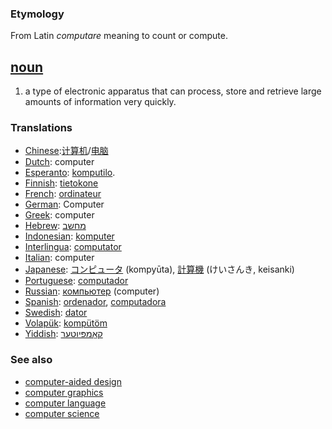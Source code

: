 === Etymology ===
From Latin ''computare'' meaning to count or compute.

== [[noun]] ==
#a type of electronic apparatus that can process, store and retrieve large amounts of information very quickly.

===Translations===
*[[Chinese]]:[[计算机]]/[[电脑]]
*[[Dutch]]: computer
*[[Esperanto]]: [[komputilo]].
*[[Finnish]]: [[tietokone]]
*[[French]]: [[ordinateur]]
*[[German]]: Computer
*[[Greek]]: computer
*[[Hebrew]]: [[מחשב]]
*[[Indonesian]]: [[komputer]]
*[[Interlingua]]: [[computator]]
*[[Italian]]: computer
*[[Japanese]]: [[コンピュータ]] (kompyūta), [[計算機]] (けいさんき, keisanki)
*[[Portuguese]]: [[computador]]
*[[Russian]]: [[компьютер]] (computer)
*[[Spanish]]: [[ordenador]], [[computadora]]
*[[Swedish]]: [[dator]]
*[[Volapük]]: [[kompütöm]]
*[[Yiddish]]: [[קאָמפּיוטער]]

=== See also ===
*[[computer-aided design]]
*[[computer graphics]]
*[[computer language]]
*[[computer science]]